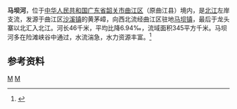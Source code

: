 {{Infobox River
  | river_name      = 马坝河
  | image_name      =
  | image_size      = 
  | caption         = 
  | origin          = [[广东省|广东省]][[韶关市|韶关市]][[曲江区|曲江区]][[沙溪镇_(韶关市)|沙溪镇]]黄茅嶂
  | mouth           = 广东省韶关市曲江区[[马坝镇_(韶关市)|马坝镇]]龙头寨[[北江|北江]]{{coord|24|40|58|N|113|32|05|E}}
  | basin_countries = 广东省韶关市
  | length          = 46 km
  | elevation       = 
  | mouth_elevation = 
  | discharge       = 
  | watershed       = 345 km<sup>2</sup>
}}
'''马坝河'''，位于[[中华人民共和国|中华人民共和国]][[广东省|广东省]][[韶关市|韶关市]][[曲江区|曲江区]]（原曲江县）境内，是[[北江|北江]]左岸支流，发源于曲江区[[沙溪镇_(韶关市)|沙溪镇]]的黄茅嶂，向西北流经曲江区驻地[[马坝镇_(韶关市)|马坝镇]]，最后于龙头寨以北汇入北江。河长46千米，平均比降6.94‰，流域面积345平方千米。马坝河多在险滩峡谷中通过，水流湍急，水力资源丰富。<ref name="中国河湖大典">{{cite book zh |author=《[[中国河湖大典|中国河湖大典]]》编纂委员会 |title=《中国河湖大典·珠江卷》 |format=M |edition=1 |location=北京 |publisher=中国水利水电出版社 |date=2013年1月 |pages=235页 |id= ISBN 978-7-5170-0561-2}}</ref>

==参考资料==
{{reflist}}
[[Category:北江水系|M]]
[[Category:广东河流|M]]